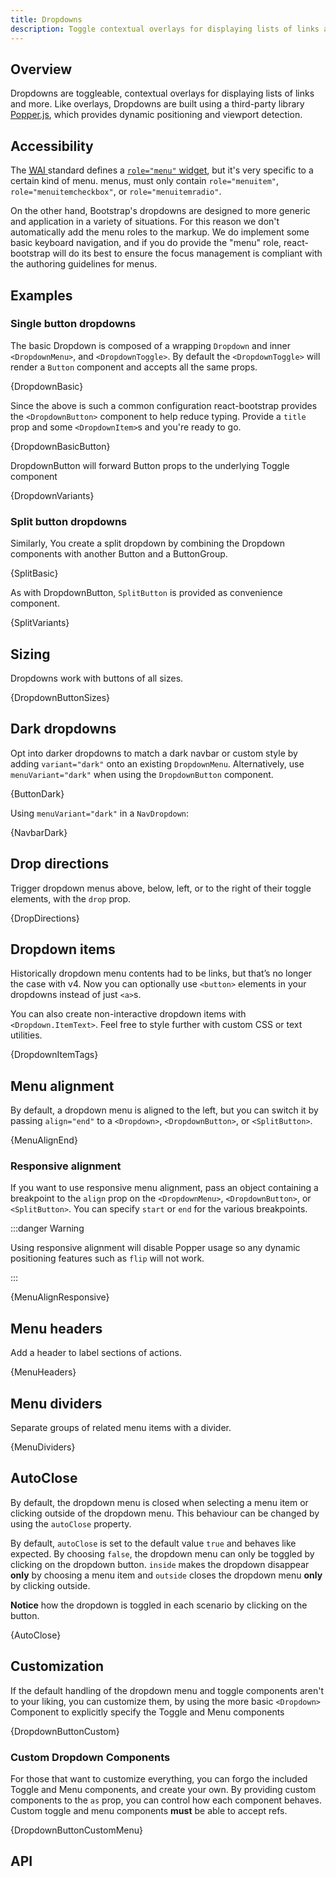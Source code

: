 ```yaml
---
title: Dropdowns
description: Toggle contextual overlays for displaying lists of links and more with the Bootstrap dropdown plugin
---
```



## Overview

Dropdowns are toggleable, contextual overlays for displaying lists of
links and more. Like overlays, Dropdowns are built using a third-party
library <a href="https://popper.js.org/">Popper.js</a>, which provides
dynamic positioning and viewport detection.

## Accessibility

The <a href="https://www.w3.org/TR/wai-aria/"><abbr title="Web Accessibility Initiative">WAI</abbr> <AriaAbbr /></a> standard
defines a [`role="menu"` widget][1], but it's very specific to a certain kind of menu. <AriaAbbr /> menus, must
only contain `role="menuitem"`, `role="menuitemcheckbox"`, or `role="menuitemradio"`.

On the other hand, Bootstrap's dropdowns are designed to more generic
and application in a variety of situations. For this reason we don't
automatically add the menu roles to the markup. We do implement some
basic keyboard navigation, and if you do provide the "menu" role,
react-bootstrap will do its best to ensure the focus management is
compliant with the <AriaAbbr /> authoring guidelines for menus.

## Examples

### Single button dropdowns

The basic Dropdown is composed of a wrapping `Dropdown` and
inner `<DropdownMenu>`, and `<DropdownToggle>`. By
default the `<DropdownToggle>` will render a
`Button` component and accepts all the same props.

<CodeBlock language="jsx" live>
  {DropdownBasic}
</CodeBlock>

Since the above is such a common configuration react-bootstrap provides
the `<DropdownButton>` component to help reduce typing. Provide
a `title` prop and some `<DropdownItem>`s and you're
ready to go.

<CodeBlock language="jsx" live>
  {DropdownBasicButton}
</CodeBlock>

DropdownButton will forward Button props to the underlying Toggle
component

<CodeBlock language="jsx" live>
  {DropdownVariants}
</CodeBlock>

### Split button dropdowns

Similarly, You create a split dropdown by combining the Dropdown
components with another Button and a ButtonGroup.

<CodeBlock language="jsx" live>
  {SplitBasic}
</CodeBlock>

As with DropdownButton, `SplitButton` is provided as
convenience component.

<CodeBlock language="jsx" live>
  {SplitVariants}
</CodeBlock>

## Sizing

Dropdowns work with buttons of all sizes.

<CodeBlock language="jsx" live>
  {DropdownButtonSizes}
</CodeBlock>

## Dark dropdowns

Opt into darker dropdowns to match a dark navbar or custom style by adding
`variant="dark"` onto an existing `DropdownMenu`. Alternatively, use
`menuVariant="dark"` when using the `DropdownButton` component.

<CodeBlock language="jsx" live>
  {ButtonDark}
</CodeBlock>

Using `menuVariant="dark"` in a `NavDropdown`:

<CodeBlock language="jsx" live>
  {NavbarDark}
</CodeBlock>

## Drop directions

Trigger dropdown menus above, below, left, or to the right of their
toggle elements, with the `drop` prop.

<CodeBlock language="jsx" live>
  {DropDirections}
</CodeBlock>

## Dropdown items

Historically dropdown menu contents had to be links, but that’s no
longer the case with v4. Now you can optionally use
`<button>` elements in your dropdowns instead of just `<a>`s.

You can also create non-interactive dropdown items with `<Dropdown.ItemText>`.
Feel free to style further with custom CSS or text utilities.

<CodeBlock language="jsx" live>
  {DropdownItemTags}
</CodeBlock>

## Menu alignment

By default, a dropdown menu is aligned to the left, but you can switch
it by passing `align="end"` to a `<Dropdown>`, `<DropdownButton>`, or `<SplitButton>`.

<CodeBlock language="jsx" live>
  {MenuAlignEnd}
</CodeBlock>

### Responsive alignment

If you want to use responsive menu alignment, pass an object containing a breakpoint to the
`align` prop on the `<DropdownMenu>`, `<DropdownButton>`, or `<SplitButton>`.
You can specify `start` or `end` for the various breakpoints.

:::danger Warning

Using responsive alignment will disable Popper usage so any dynamic
positioning features such as <code>flip</code> will not work.

:::

<CodeBlock language="jsx" live>
  {MenuAlignResponsive}
</CodeBlock>

## Menu headers

Add a header to label sections of actions.

<CodeBlock language="jsx" live previewClassName="static-dropdown-menu">
  {MenuHeaders}
</CodeBlock>

## Menu dividers

Separate groups of related menu items with a divider.

<CodeBlock language="jsx" live previewClassName="static-dropdown-menu">
  {MenuDividers}
</CodeBlock>

## AutoClose

By default, the dropdown menu is closed when selecting a menu item or clicking outside of the
dropdown menu. This behaviour can be changed by using the `autoClose` property.

By default, `autoClose` is set to the default value `true` and behaves like expected. By choosing `false`, the dropdown
menu can only be toggled by clicking on the dropdown button. `inside` makes the dropdown disappear **only**
by choosing a menu item and `outside` closes the dropdown menu **only** by clicking outside.

**Notice** how the dropdown is toggled in each scenario by clicking on the button.

<CodeBlock language="jsx" live>
  {AutoClose}
</CodeBlock>

## Customization

If the default handling of the dropdown menu and toggle components
aren't to your liking, you can customize them, by using the more basic
`<Dropdown>` Component to explicitly specify the Toggle and
Menu components

<CodeBlock language="jsx" live previewClassName="custom-dropdown-menu">
  {DropdownButtonCustom}
</CodeBlock>

### Custom Dropdown Components

For those that want to customize everything, you can forgo the included
Toggle and Menu components, and create your own. By providing custom
components to the `as` prop, you can control how each
component behaves. Custom toggle and menu components **must** be able to accept refs.

<CodeBlock language="jsx" live>
  {DropdownButtonCustomMenu}
</CodeBlock>

## API

[0]: https://www.w3.org/TR/wai-aria/
[1]: https://www.w3.org/TR/wai-aria-1.1/#menu

